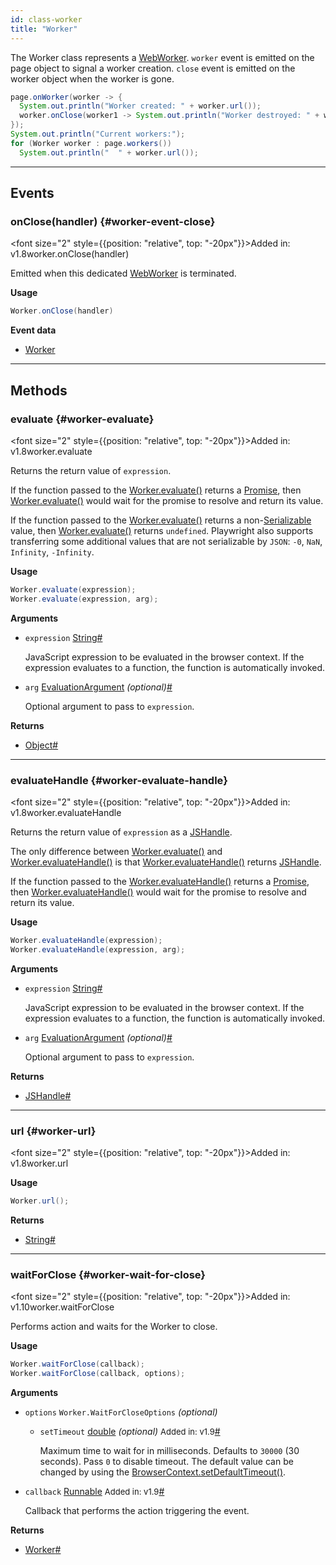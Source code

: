 ```yaml
---
id: class-worker
title: "Worker"
---
```



The Worker class represents a [WebWorker](https://developer.mozilla.org/en-US/docs/Web/API/Web_Workers_API). `worker` event is emitted on the page object to signal a worker creation. `close` event is emitted on the worker object when the worker is gone.

```java
page.onWorker(worker -> {
  System.out.println("Worker created: " + worker.url());
  worker.onClose(worker1 -> System.out.println("Worker destroyed: " + worker1.url()));
});
System.out.println("Current workers:");
for (Worker worker : page.workers())
  System.out.println("  " + worker.url());
```


---

## Events

### onClose(handler) {#worker-event-close}

<font size="2" style={{position: "relative", top: "-20px"}}>Added in: v1.8</font><x-search>worker.onClose(handler)</x-search>

Emitted when this dedicated [WebWorker](https://developer.mozilla.org/en-US/docs/Web/API/Web_Workers_API) is terminated.

**Usage**

```java
Worker.onClose(handler)
```

**Event data**
- [Worker]

---

## Methods

### evaluate {#worker-evaluate}

<font size="2" style={{position: "relative", top: "-20px"}}>Added in: v1.8</font><x-search>worker.evaluate</x-search>

Returns the return value of `expression`.

If the function passed to the [Worker.evaluate()](/api/class-worker.mdx#worker-evaluate) returns a [Promise], then [Worker.evaluate()](/api/class-worker.mdx#worker-evaluate) would wait for the promise to resolve and return its value.

If the function passed to the [Worker.evaluate()](/api/class-worker.mdx#worker-evaluate) returns a non-[Serializable] value, then [Worker.evaluate()](/api/class-worker.mdx#worker-evaluate) returns `undefined`. Playwright also supports transferring some additional values that are not serializable by `JSON`: `-0`, `NaN`, `Infinity`, `-Infinity`.

**Usage**

```java
Worker.evaluate(expression);
Worker.evaluate(expression, arg);
```

**Arguments**
- `expression` [String]<a aria-hidden="true" tabindex="-1" class="list-anchor-link" id="worker-evaluate-option-expression"/><a href="#worker-evaluate-option-expression" class="list-anchor">#</a>
  
  JavaScript expression to be evaluated in the browser context. If the expression evaluates to a function, the function is automatically invoked.
- `arg` [EvaluationArgument] *(optional)*<a aria-hidden="true" tabindex="-1" class="list-anchor-link" id="worker-evaluate-option-arg"/><a href="#worker-evaluate-option-arg" class="list-anchor">#</a>
  
  Optional argument to pass to `expression`.

**Returns**
- [Object]<a aria-hidden="true" tabindex="-1" class="list-anchor-link" id="worker-evaluate-return"/><a href="#worker-evaluate-return" class="list-anchor">#</a>

---

### evaluateHandle {#worker-evaluate-handle}

<font size="2" style={{position: "relative", top: "-20px"}}>Added in: v1.8</font><x-search>worker.evaluateHandle</x-search>

Returns the return value of `expression` as a [JSHandle].

The only difference between [Worker.evaluate()](/api/class-worker.mdx#worker-evaluate) and [Worker.evaluateHandle()](/api/class-worker.mdx#worker-evaluate-handle) is that [Worker.evaluateHandle()](/api/class-worker.mdx#worker-evaluate-handle) returns [JSHandle].

If the function passed to the [Worker.evaluateHandle()](/api/class-worker.mdx#worker-evaluate-handle) returns a [Promise], then [Worker.evaluateHandle()](/api/class-worker.mdx#worker-evaluate-handle) would wait for the promise to resolve and return its value.

**Usage**

```java
Worker.evaluateHandle(expression);
Worker.evaluateHandle(expression, arg);
```

**Arguments**
- `expression` [String]<a aria-hidden="true" tabindex="-1" class="list-anchor-link" id="worker-evaluate-handle-option-expression"/><a href="#worker-evaluate-handle-option-expression" class="list-anchor">#</a>
  
  JavaScript expression to be evaluated in the browser context. If the expression evaluates to a function, the function is automatically invoked.
- `arg` [EvaluationArgument] *(optional)*<a aria-hidden="true" tabindex="-1" class="list-anchor-link" id="worker-evaluate-handle-option-arg"/><a href="#worker-evaluate-handle-option-arg" class="list-anchor">#</a>
  
  Optional argument to pass to `expression`.

**Returns**
- [JSHandle]<a aria-hidden="true" tabindex="-1" class="list-anchor-link" id="worker-evaluate-handle-return"/><a href="#worker-evaluate-handle-return" class="list-anchor">#</a>

---

### url {#worker-url}

<font size="2" style={{position: "relative", top: "-20px"}}>Added in: v1.8</font><x-search>worker.url</x-search>

**Usage**

```java
Worker.url();
```

**Returns**
- [String]<a aria-hidden="true" tabindex="-1" class="list-anchor-link" id="worker-url-return"/><a href="#worker-url-return" class="list-anchor">#</a>

---

### waitForClose {#worker-wait-for-close}

<font size="2" style={{position: "relative", top: "-20px"}}>Added in: v1.10</font><x-search>worker.waitForClose</x-search>

Performs action and waits for the Worker to close.

**Usage**

```java
Worker.waitForClose(callback);
Worker.waitForClose(callback, options);
```

**Arguments**
- `options` `Worker.WaitForCloseOptions` *(optional)*
  - `setTimeout` [double] *(optional)* <font size="2">Added in: v1.9</font><a aria-hidden="true" tabindex="-1" class="list-anchor-link" id="worker-wait-for-close-option-timeout"/><a href="#worker-wait-for-close-option-timeout" class="list-anchor">#</a>
    
    Maximum time to wait for in milliseconds. Defaults to `30000` (30 seconds). Pass `0` to disable timeout. The default value can be changed by using the [BrowserContext.setDefaultTimeout()](/api/class-browsercontext.mdx#browser-context-set-default-timeout).
- `callback` [Runnable] <font size="2">Added in: v1.9</font><a aria-hidden="true" tabindex="-1" class="list-anchor-link" id="worker-wait-for-close-option-callback"/><a href="#worker-wait-for-close-option-callback" class="list-anchor">#</a>
  
  Callback that performs the action triggering the event.

**Returns**
- [Worker]<a aria-hidden="true" tabindex="-1" class="list-anchor-link" id="worker-wait-for-close-return"/><a href="#worker-wait-for-close-return" class="list-anchor">#</a>


[APIRequest]: /api/class-apirequest.mdx "APIRequest"
[APIRequestContext]: /api/class-apirequestcontext.mdx "APIRequestContext"
[APIResponse]: /api/class-apiresponse.mdx "APIResponse"
[APIResponseAssertions]: /api/class-apiresponseassertions.mdx "APIResponseAssertions"
[Browser]: /api/class-browser.mdx "Browser"
[BrowserContext]: /api/class-browsercontext.mdx "BrowserContext"
[BrowserType]: /api/class-browsertype.mdx "BrowserType"
[ConsoleMessage]: /api/class-consolemessage.mdx "ConsoleMessage"
[Dialog]: /api/class-dialog.mdx "Dialog"
[Download]: /api/class-download.mdx "Download"
[ElementHandle]: /api/class-elementhandle.mdx "ElementHandle"
[FileChooser]: /api/class-filechooser.mdx "FileChooser"
[FormData]: /api/class-formdata.mdx "FormData"
[Frame]: /api/class-frame.mdx "Frame"
[FrameLocator]: /api/class-framelocator.mdx "FrameLocator"
[JSHandle]: /api/class-jshandle.mdx "JSHandle"
[Keyboard]: /api/class-keyboard.mdx "Keyboard"
[Locator]: /api/class-locator.mdx "Locator"
[LocatorAssertions]: /api/class-locatorassertions.mdx "LocatorAssertions"
[Mouse]: /api/class-mouse.mdx "Mouse"
[Page]: /api/class-page.mdx "Page"
[PageAssertions]: /api/class-pageassertions.mdx "PageAssertions"
[Playwright]: /api/class-playwright.mdx "Playwright"
[PlaywrightAssertions]: /api/class-playwrightassertions.mdx "PlaywrightAssertions"
[PlaywrightException]: /api/class-playwrightexception.mdx "PlaywrightException"
[Request]: /api/class-request.mdx "Request"
[RequestOptions]: /api/class-requestoptions.mdx "RequestOptions"
[Response]: /api/class-response.mdx "Response"
[Route]: /api/class-route.mdx "Route"
[Selectors]: /api/class-selectors.mdx "Selectors"
[TimeoutError]: /api/class-timeouterror.mdx "TimeoutError"
[Touchscreen]: /api/class-touchscreen.mdx "Touchscreen"
[Tracing]: /api/class-tracing.mdx "Tracing"
[Video]: /api/class-video.mdx "Video"
[WebSocket]: /api/class-websocket.mdx "WebSocket"
[WebSocketFrame]: /api/class-websocketframe.mdx "WebSocketFrame"
[Worker]: /api/class-worker.mdx "Worker"
[Element]: https://developer.mozilla.org/en-US/docs/Web/API/element "Element"
[EvaluationArgument]: /evaluating.mdx#evaluation-argument "EvaluationArgument"
[Promise]: https://developer.mozilla.org/en-US/docs/Web/JavaScript/Reference/Global_Objects/Promise "Promise"
[iterator]: https://developer.mozilla.org/en-US/docs/Web/JavaScript/Reference/Iteration_protocols "Iterator"
[origin]: https://developer.mozilla.org/en-US/docs/Glossary/Origin "Origin"
[selector]: https://developer.mozilla.org/en-US/docs/Web/CSS/CSS_Selectors "selector"
[Serializable]: https://developer.mozilla.org/en-US/docs/Web/JavaScript/Reference/Global_Objects/JSON/stringify#Description "Serializable"
[UIEvent.detail]: https://developer.mozilla.org/en-US/docs/Web/API/UIEvent/detail "UIEvent.detail"
[UnixTime]: https://en.wikipedia.org/wiki/Unix_time "Unix Time"
[xpath]: https://developer.mozilla.org/en-US/docs/Web/XPath "xpath"

[boolean]: https://docs.oracle.com/javase/tutorial/java/nutsandbolts/datatypes.html "boolean"
[byte&#91;&#93;]: https://docs.oracle.com/javase/tutorial/java/nutsandbolts/datatypes.html "byte[]"
[Consumer]: https://docs.oracle.com/javase/8/docs/api/java/util/function/Consumer.html "Consumer"
[double]: https://docs.oracle.com/javase/tutorial/java/nutsandbolts/datatypes.html "double"
[InputStream]: https://docs.oracle.com/javase/8/docs/api/java/io/InputStream.html "InputStream"
[int]: https://docs.oracle.com/javase/tutorial/java/nutsandbolts/datatypes.html "int"
[List]: https://docs.oracle.com/javase/8/docs/api/java/util/List.html "List"
[Map]: https://docs.oracle.com/javase/8/docs/api/java/util/Map.html "Map"
[null]: https://docs.oracle.com/javase/specs/jls/se8/html/jls-3.html#jls-3.10.7 "null"
[Object]: https://docs.oracle.com/javase/8/docs/api/java/lang/Object.html "Object"
[Path]: https://docs.oracle.com/javase/8/docs/api/java/nio/file/Path.html "Path"
[Pattern]: https://docs.oracle.com/javase/8/docs/api/java/util/regex/Pattern.html "Pattern"
[Predicate]: https://docs.oracle.com/javase/8/docs/api/java/util/function/Predicate.html "Predicate"
[void]: https://docs.oracle.com/javase/tutorial/java/javaOO/methods.html "void"
[Runnable]: https://docs.oracle.com/javase/8/docs/api/java/lang/Runnable.html "Runnable"
[RuntimeException]: https://docs.oracle.com/javase/8/docs/api/java/lang/RuntimeException.html "RuntimeException"
[String]: https://docs.oracle.com/javase/8/docs/api/java/lang/String.html "String"

[all available image tags]: https://mcr.microsoft.com/en-us/product/playwright/java/about "all available image tags"
[Docker Hub]: https://hub.docker.com/_/microsoft-playwright-java "Docker Hub"
[Dockerfile.focal]: https://github.com/microsoft/playwright-java/blob/main/utils/docker/Dockerfile.focal "Dockerfile.focal"

